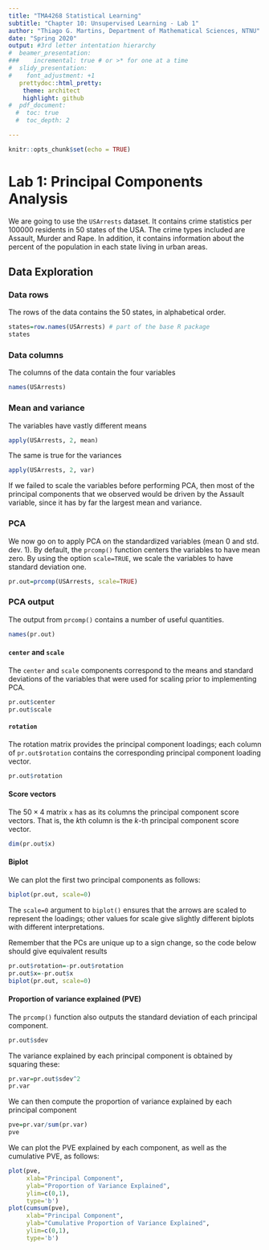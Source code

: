 ```yaml
---
title: "TMA4268 Statistical Learning"
subtitle: "Chapter 10: Unsupervised Learning - Lab 1"
author: "Thiago G. Martins, Department of Mathematical Sciences, NTNU"
date: "Spring 2020"
output: #3rd letter intentation hierarchy
#  beamer_presentation:
###    incremental: true # or >* for one at a time
#  slidy_presentation:
#    font_adjustment: +1  
   prettydoc::html_pretty:
    theme: architect
    highlight: github
#  pdf_document:
  #  toc: true
  #  toc_depth: 2

---
```


```r
knitr::opts_chunk$set(echo = TRUE)
```

# Lab 1: Principal Components Analysis

We are going to use the `USArrests` dataset. It contains crime statistics per 100000 residents in 50 states of the USA. The crime types included are Assault, Murder and Rape. In addition, it contains information about the percent of the population in each state living in urban areas.

## Data Exploration

### Data rows

The rows of the data contains the 50 states, in alphabetical order.

```r
states=row.names(USArrests) # part of the base R package
states
```

### Data columns

The columns of the data contain the four variables

```r
names(USArrests)
```

### Mean and variance

The variables have vastly different means

```r
apply(USArrests, 2, mean)
```

The same is true for the variances

```r
apply(USArrests, 2, var)
```

If we failed to scale the variables before performing PCA, then most of the principal components
that we observed would be driven by the Assault variable, since it has by 
far the largest mean and variance.

### PCA

We now go on to apply PCA on the standardized variables (mean 0 and std. dev. 1).
By default, the `prcomp()` function centers the variables to have mean zero.
By using the option `scale=TRUE`, we scale the variables to have standard
deviation one.

```r
pr.out=prcomp(USArrests, scale=TRUE)
```

### PCA output

The output from `prcomp()` contains a number of useful quantities.

```r
names(pr.out)
```

#### `center` and `scale`

The `center` and `scale` components correspond to the means and standard
deviations of the variables that were used for scaling prior to implementing
PCA.

```r
pr.out$center
pr.out$scale
```

#### `rotation`

The rotation matrix provides the principal component loadings; each column
of `pr.out$rotation` contains the corresponding principal component loading vector.

```r
pr.out$rotation
```

#### Score vectors

The $50 \times 4$ matrix `x` has as its columns the principal component score vectors. 
That is, the $k$th column is the $k$-th principal component score vector.

```r
dim(pr.out$x)
```

#### Biplot

We can plot the first two principal components as follows:

```r
biplot(pr.out, scale=0)
```

The `scale=0` argument to `biplot()` ensures that the arrows are scaled to
represent the loadings; other values for scale give slightly different biplots
with different interpretations.

Remember that the PCs are unique up to a sign change, so the code below should give
equivalent results

```r
pr.out$rotation=-pr.out$rotation
pr.out$x=-pr.out$x
biplot(pr.out, scale=0)
```

#### Proportion of variance explained (PVE)

The `prcomp()` function also outputs the standard deviation of each principal
component.

```r
pr.out$sdev
```

The variance explained by each principal component is obtained by squaring
these:

```r
pr.var=pr.out$sdev^2
pr.var
```

We can then compute the proportion of variance explained by each principal component

```r
pve=pr.var/sum(pr.var)
pve
```

We can plot the PVE explained by each component, as well
as the cumulative PVE, as follows:

```r
plot(pve, 
     xlab="Principal Component", 
     ylab="Proportion of Variance Explained", 
     ylim=c(0,1),
     type='b')
plot(cumsum(pve), 
     xlab="Principal Component", 
     ylab="Cumulative Proportion of Variance Explained", 
     ylim=c(0,1),
     type='b')
```

